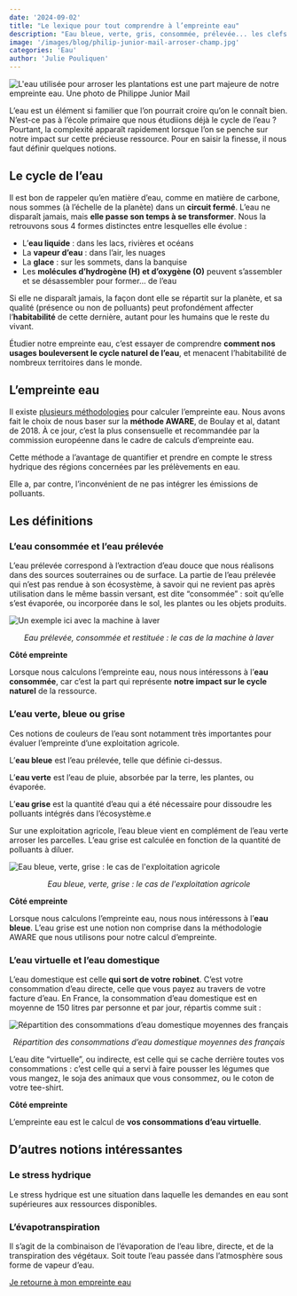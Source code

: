 ```yaml
---
date: '2024-09-02'
title: "Le lexique pour tout comprendre à l’empreinte eau"
description: "Eau bleue, verte, gris, consommée, prélevée... les clefs pour tout saisir au calcul de l'empreinte eau"
image: '/images/blog/philip-junior-mail-arroser-champ.jpg'
categories: 'Eau'
author: 'Julie Pouliquen'
---
```

![L'eau utilisée pour arroser les plantations est une part majeure de notre empreinte eau. Une photo de Philippe Junior Mail](/images/blog/philip-junior-mail-arroser-champ.jpg)

L’eau est un élément si familier que l’on pourrait croire qu’on le connaît bien. N’est-ce pas à l’école primaire que nous étudiions déjà le cycle de l’eau ? Pourtant, la complexité apparaît rapidement lorsque l’on se penche sur notre impact sur cette précieuse ressource. Pour en saisir la finesse, il nous faut définir quelques notions.

## Le cycle de l’eau

Il est bon de rappeler qu’en matière d’eau, comme en matière de carbone, nous sommes (à l’échelle de la planète) dans un **circuit fermé**. L’eau ne disparaît jamais, mais **elle passe son temps à se transformer**. Nous la retrouvons sous 4 formes distinctes entre lesquelles elle évolue :

- L’**eau liquide** : dans les lacs, rivières et océans
- La **vapeur d’eau** : dans l’air, les nuages
- La **glace** : sur les sommets, dans la banquise
- Les **molécules d’hydrogène (H) et d’oxygène (O)** peuvent s’assembler et se désassembler pour former… de l’eau

Si elle ne disparaît jamais, la façon dont elle se répartit sur la planète, et sa qualité (présence ou non de polluants) peut profondément affecter l’**habitabilité** de cette dernière, autant pour les humains que le reste du vivant.

Étudier notre empreinte eau, c’est essayer de comprendre **comment nos usages bouleversent le cycle naturel de l’eau**, et menacent l’habitabilité de nombreux territoires dans le monde.

## L’empreinte eau

Il existe [plusieurs méthodologies](https://hal.inrae.fr/hal-03207737/file/LEmpreinteEauMementoGraphique_fichierRessource1_memento-graphique-empreinte-eau.pdf) pour calculer l’empreinte eau. Nous avons fait le choix de nous baser sur la **méthode AWARE**, de Boulay et al, datant de 2018. À ce jour, c’est la plus consensuelle et recommandée par la commission européenne dans le cadre de calculs d’empreinte eau.

Cette méthode a l’avantage de quantifier et prendre en compte le stress hydrique des régions concernées par les prélèvements en eau.

Elle a, par contre, l’inconvénient de ne pas intégrer les émissions de polluants.

## Les définitions

### L’eau consommée et l’eau prélevée

L’eau prélevée correspond à l’extraction d’eau douce que nous réalisons dans des sources souterraines ou de surface. La partie de l’eau prélevée qui n’est pas rendue à son écosystème, à savoir qui ne revient pas après utilisation dans le même bassin versant, est dite “consommée” : soit qu’elle s’est évaporée, ou incorporée dans le sol, les plantes ou les objets produits.

![Un exemple ici avec la machine à laver](/images/blog/empreinte-machine-laver.png)
<p style="text-align:center;font-style:italic;">Eau prélevée, consommée et restituée : le cas de la machine à laver</p>

**Côté empreinte**

Lorsque nous calculons l’empreinte eau, nous nous intéressons à l’**eau consommée**, car c’est la part qui représente **notre impact sur le cycle naturel** de la ressource.

### L’eau verte, bleue ou grise

Ces notions de couleurs de l’eau sont notamment très importantes pour évaluer l’empreinte d’une exploitation agricole.

L’**eau bleue** est l’eau prélevée, telle que définie ci-dessus.

L’**eau verte** est l’eau de pluie, absorbée par la terre, les plantes, ou évaporée.

L’**eau grise** est la quantité d’eau qui a été nécessaire pour dissoudre les polluants intégrés dans l’écosystème.e

Sur une exploitation agricole, l’eau bleue vient en complément de l’eau verte arroser les parcelles. L’eau grise est calculée en fonction de la quantité de polluants à diluer.

![Eau bleue, verte, grise : le cas de l'exploitation agricole](/images/blog/eau-verte-bleue-grise.png)
<p style="text-align:center;font-style:italic;">Eau bleue, verte, grise : le cas de l'exploitation agricole</p>

**Côté empreinte**

Lorsque nous calculons l’empreinte eau, nous nous intéressons à l’**eau bleue**. L’eau grise est une notion non comprise dans la méthodologie AWARE que nous utilisons pour notre calcul d’empreinte.

### L’eau virtuelle et l’eau domestique

L’eau domestique est celle **qui sort de votre robinet**. C’est votre consommation d’eau directe, celle que vous payez au travers de votre facture d’eau. En France, la consommation d’eau domestique est en moyenne de 150 litres par personne et par jour, répartis comme suit :

![Répartition des consommations d’eau domestique moyennes des français](/images/blog/eau-domestique.png)
<p style="text-align:center;font-style:italic;">Répartition des consommations d’eau domestique moyennes des français</p>
L’eau dite “virtuelle”, ou indirecte, est celle qui se cache derrière toutes vos consommations : c’est celle qui a servi à faire pousser les légumes que vous mangez, le soja des animaux que vous consommez, ou le coton de votre tee-shirt.

**Côté empreinte**

L’empreinte eau est le calcul de **vos consommations d’eau virtuelle**.

## D’autres notions intéressantes

### Le stress hydrique

Le stress hydrique est une situation dans laquelle les demandes en eau sont supérieures aux ressources disponibles.

### L’évapotranspiration

Il s’agit de la combinaison de l’évaporation de l’eau libre, directe, et de la transpiration des végétaux. Soit toute l’eau passée dans l’atmosphère sous forme de vapeur d’eau.

<div className="text-center">
  <a
    href="https://nosgestesclimat.fr/fin?theme=eau&mtm_campaign=blog-simu&mtm_kwd=lexique-eau"
    className="focus:ring-offset-3 transition-color mx-auto inline-flex items-center whitespace-nowrap rounded-full border-2 border-primary-700 bg-primary-700 !p-4 font-bold !text-white no-underline shadow-sm transition-colors transition-colors hover:bg-primary-700 hover:text-white focus:outline-none focus:ring-2 focus:ring-primary-700 aria-disabled:opacity-50">
    Je retourne à mon empreinte eau
  </a>
</div>
